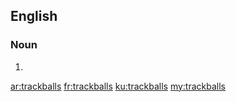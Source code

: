 ==English==

===Noun===
{{head|en|noun plural form}}

# {{plural of|trackball|lang=en}}

[[ar:trackballs]]
[[fr:trackballs]]
[[ku:trackballs]]
[[my:trackballs]]